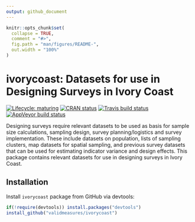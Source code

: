 ```yaml
---
output: github_document
---
```


<!-- README.md is generated from README.Rmd. Please edit that file -->

```r
knitr::opts_chunk$set(
  collapse = TRUE,
  comment = "#>",
  fig.path = "man/figures/README-",
  out.width = "100%"
)
```
# ivorycoast: Datasets for use in Designing Surveys in Ivory Coast

<!-- badges: start -->
[![Lifecycle: maturing](https://img.shields.io/badge/lifecycle-maturing-blue.svg)](https://www.tidyverse.org/lifecycle/#maturing)
[![CRAN status](https://www.r-pkg.org/badges/version/ivorycoast)](https://cran.r-project.org/package=ivorycoast)
[![Travis build status](https://travis-ci.org/validmeasures/ivorycoast.svg?branch=master)](https://travis-ci.org/validmeasures/ivorycoast)
[![AppVeyor build status](https://ci.appveyor.com/api/projects/status/github/validmeasures/ivorycoast?branch=master&svg=true)](https://ci.appveyor.com/project/validmeasures/ivorycoast)
<!-- badges: end -->

Designing surveys require relevant datasets to be used as basis for sample size calculations, sampling design, survey planning/logistics and survey implementation. These include datasets on population, lists of sampling clusters, map datasets for spatial sampling, and previous survey datasets that can be used for estimating indicator variance and design effects. This package contains relevant datasets for use in designing surveys in Ivory Coast.

## Installation

Install `ivorycoast` package from GitHub via devtools:

```r
if(!require(devtools)) install.packages("devtools")
install_github("validmeasures/ivorycoast")
```
